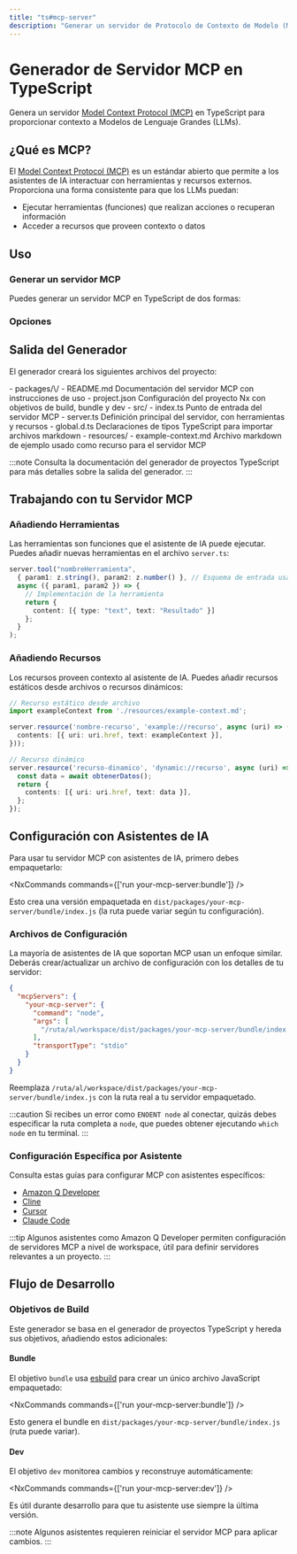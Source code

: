 ```yaml
---
title: "ts#mcp-server"
description: "Generar un servidor de Protocolo de Contexto de Modelo (MCP) de TypeScript para proporcionar contexto a Modelos de Lenguaje de Gran Escala"
---
```





# Generador de Servidor MCP en TypeScript

Genera un servidor [Model Context Protocol (MCP)](https://modelcontextprotocol.io/) en TypeScript para proporcionar contexto a Modelos de Lenguaje Grandes (LLMs).

## ¿Qué es MCP?

El [Model Context Protocol (MCP)](https://modelcontextprotocol.io/) es un estándar abierto que permite a los asistentes de IA interactuar con herramientas y recursos externos. Proporciona una forma consistente para que los LLMs puedan:

- Ejecutar herramientas (funciones) que realizan acciones o recuperan información
- Acceder a recursos que proveen contexto o datos

## Uso

### Generar un servidor MCP

Puedes generar un servidor MCP en TypeScript de dos formas:

<RunGenerator generator="ts#mcp-server" />

### Opciones

<GeneratorParameters generator="ts#mcp-server" />

## Salida del Generador

El generador creará los siguientes archivos del proyecto:

<FileTree>
  - packages/\<nombre>/
    - README.md Documentación del servidor MCP con instrucciones de uso
    - project.json Configuración del proyecto Nx con objetivos de build, bundle y dev
    - src/
      - index.ts Punto de entrada del servidor MCP
      - server.ts Definición principal del servidor, con herramientas y recursos
      - global.d.ts Declaraciones de tipos TypeScript para importar archivos markdown
      - resources/
        - example-context.md Archivo markdown de ejemplo usado como recurso para el servidor MCP
</FileTree>

:::note
Consulta la <Link path="/guides/typescript-project">documentación del generador de proyectos TypeScript</Link> para más detalles sobre la salida del generador.
:::

## Trabajando con tu Servidor MCP

### Añadiendo Herramientas

Las herramientas son funciones que el asistente de IA puede ejecutar. Puedes añadir nuevas herramientas en el archivo `server.ts`:

```typescript
server.tool("nombreHerramienta",
  { param1: z.string(), param2: z.number() }, // Esquema de entrada usando Zod
  async ({ param1, param2 }) => {
    // Implementación de la herramienta
    return {
      content: [{ type: "text", text: "Resultado" }]
    };
  }
);
```

### Añadiendo Recursos

Los recursos proveen contexto al asistente de IA. Puedes añadir recursos estáticos desde archivos o recursos dinámicos:

```typescript
// Recurso estático desde archivo
import exampleContext from './resources/example-context.md';

server.resource('nombre-recurso', 'example://recurso', async (uri) => ({
  contents: [{ uri: uri.href, text: exampleContext }],
}));

// Recurso dinámico
server.resource('recurso-dinamico', 'dynamic://recurso', async (uri) => {
  const data = await obtenerDatos();
  return {
    contents: [{ uri: uri.href, text: data }],
  };
});
```

## Configuración con Asistentes de IA

Para usar tu servidor MCP con asistentes de IA, primero debes empaquetarlo:

<NxCommands commands={['run your-mcp-server:bundle']} />

Esto crea una versión empaquetada en `dist/packages/your-mcp-server/bundle/index.js` (la ruta puede variar según tu configuración).

### Archivos de Configuración

La mayoría de asistentes de IA que soportan MCP usan un enfoque similar. Deberás crear/actualizar un archivo de configuración con los detalles de tu servidor:

```json
{
  "mcpServers": {
    "your-mcp-server": {
      "command": "node",
      "args": [
        "/ruta/al/workspace/dist/packages/your-mcp-server/bundle/index.js"
      ],
      "transportType": "stdio"
    }
  }
}
```

Reemplaza `/ruta/al/workspace/dist/packages/your-mcp-server/bundle/index.js` con la ruta real a tu servidor empaquetado.

:::caution
Si recibes un error como `ENOENT node` al conectar, quizás debes especificar la ruta completa a `node`, que puedes obtener ejecutando `which node` en tu terminal.
:::

### Configuración Específica por Asistente

Consulta estas guías para configurar MCP con asistentes específicos:

- [Amazon Q Developer](https://docs.aws.amazon.com/amazonq/latest/qdeveloper-ug/command-line-mcp-configuration.html)
- [Cline](https://docs.cline.bot/mcp-servers/configuring-mcp-servers)
- [Cursor](https://docs.cursor.com/context/model-context-protocol)
- [Claude Code](https://docs.anthropic.com/en/docs/agents-and-tools/claude-code/tutorials#set-up-model-context-protocol-mcp)

:::tip
Algunos asistentes como Amazon Q Developer permiten configuración de servidores MCP a nivel de workspace, útil para definir servidores relevantes a un proyecto.
:::

## Flujo de Desarrollo

### Objetivos de Build

Este generador se basa en el <Link path="/guides/typescript-project">generador de proyectos TypeScript</Link> y hereda sus objetivos, añadiendo estos adicionales:

#### Bundle

El objetivo `bundle` usa [esbuild](https://esbuild.github.io/) para crear un único archivo JavaScript empaquetado:

<NxCommands commands={['run your-mcp-server:bundle']} />

Esto genera el bundle en `dist/packages/your-mcp-server/bundle/index.js` (ruta puede variar).

#### Dev

El objetivo `dev` monitorea cambios y reconstruye automáticamente:

<NxCommands commands={['run your-mcp-server:dev']} />

Es útil durante desarrollo para que tu asistente use siempre la última versión.

:::note
Algunos asistentes requieren reiniciar el servidor MCP para aplicar cambios.
:::